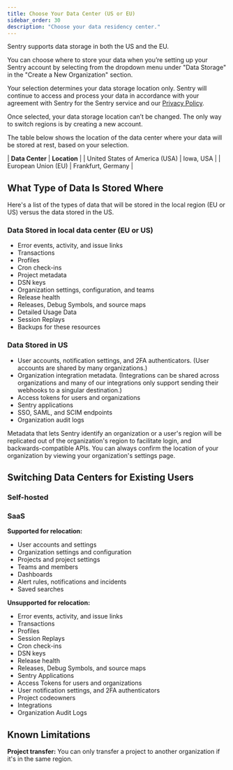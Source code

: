 ```yaml
---
title: Choose Your Data Center (US or EU)
sidebar_order: 30
description: "Choose your data residency center."
---
```


Sentry supports data storage in both the US and the EU. 

You can choose where to store your data when you’re setting up your Sentry account by selecting from the dropdown menu under "Data Storage" in the "Create a New Organization" section. 

Your selection determines your data storage location only. Sentry will continue to access and process your data in accordance with your agreement with Sentry for the Sentry service and our [Privacy Policy](https://sentry.io/privacy/).

<Note>
Once selected, your data storage location can’t be changed. The only way to switch regions is by creating a new account. 
</Note>

The table below shows the location of the data center where your data will be stored at rest, based on your selection.

| **Data Center** | **Location** |
| United States of America (USA) | Iowa, USA |
| European Union (EU) | Frankfurt, Germany |

## What Type of Data Is Stored Where

Here's a list of the types of data that will be stored in the local region (EU or US) versus the data stored in the US.

### Data Stored in local data center (EU or US)

- Error events, activity, and issue links
- Transactions
- Profiles
- Cron check-ins
- Project metadata
- DSN keys
- Organization settings, configuration, and teams
- Release health
- Releases, Debug Symbols, and source maps
- Detailed Usage Data
- Session Replays
- Backups for these resources

### Data Stored in US

- User accounts, notification settings, and 2FA authenticators. (User accounts are shared by many organizations.)
- Organization integration metadata.
  (Integrations can be shared across organizations and many of our integrations only support sending their webhooks to a singular destination.)
- Access tokens for users and organizations
- Sentry applications
- SSO, SAML, and SCIM endpoints
- Organization audit logs

Metadata that lets Sentry identify an organization or a user's region will be replicated out of the organization's region to facilitate login, and backwards-compatible APIs. You can always confirm the location of your organization by viewing your organization's settings page.

## Switching Data Centers for Existing Users

### Self-hosted

### SaaS

**Supported for relocation:**

- User accounts and settings
- Organization settings and configuration
- Projects and project settings
- Teams and members
- Dashboards
- Alert rules, notifications and incidents
- Saved searches

**Unsupported for relocation:**

- Error events, activity, and issue links
- Transactions
- Profiles
- Session Replays
- Cron check-ins
- DSN keys
- Release health
- Releases, Debug Symbols, and source maps
- Sentry Applications
- Access Tokens for users and organizations
- User notification settings, and 2FA authenticators
- Project codeowners
- Integrations
- Organization Audit Logs

## Known Limitations

**Project transfer:** You can only transfer a project to another organization if it's in the same region.
